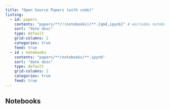 ```yaml
---
title: "Open Source Papers (with code)"
listing:
  - id: papers
    contents: "papers/**/!(notebooks)/**.{qmd,ipynb}" # excludes notebooks
    sort: "date desc"
    type: default
    grid-columns: 2
    categories: true
    feed: true
  - id : notebooks
    contents: "papers/**/notebooks/**.ipynb"
    sort: "date desc"
    type: default
    grid-columns: 2
    categories: true
    feed: true
---
```


::: {#papers}
:::

## Notebooks

::: {#notebooks}
:::